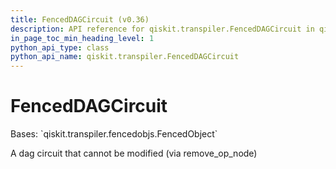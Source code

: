 ```yaml
---
title: FencedDAGCircuit (v0.36)
description: API reference for qiskit.transpiler.FencedDAGCircuit in qiskit v0.36
in_page_toc_min_heading_level: 1
python_api_type: class
python_api_name: qiskit.transpiler.FencedDAGCircuit
---
```


# FencedDAGCircuit

<Class id="qiskit.transpiler.FencedDAGCircuit" isDedicatedPage={true} github="https://github.com/qiskit/qiskit/tree/stable/0.20/qiskit/transpiler/fencedobjs.py" signature="FencedDAGCircuit(dag_circuit_instance)" modifiers="class">
  Bases: `qiskit.transpiler.fencedobjs.FencedObject`

  A dag circuit that cannot be modified (via remove\_op\_node)
</Class>

